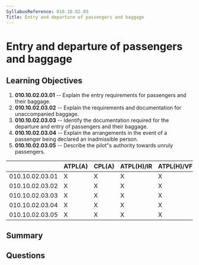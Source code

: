 ```yaml
---
SyllabusReference: 010.10.02.03
Title: Entry and departure of passengers and baggage
---
```


# Entry and departure of passengers and baggage

## Learning Objectives

1. **010.10.02.03.01** -- Explain the entry requirements for passengers and
   their baggage.
2. **010.10.02.03.02** -- Explain the requirements and documentation for
   unaccompanied baggage.
3. **010.10.02.03.03** -- Identify the documentation required for the departure
   and entry of passengers and their baggage.
4. **010.10.02.03.04** -- Explain the arrangements in the event of a passenger
   being declared an inadmissible person.
5. **010.10.02.03.05** -- Describe the pilot"s authority towards unruly
   passengers.

|                 | ATPL(A) | CPL(A) | ATPL(H)/IR | ATPL(H)/VFR | CPL(H) | IR  | CBIR(A) |
| --------------- | ------- | ------ | ---------- | ----------- | ------ | --- | ------- |
| 010.10.02.03.01 | X       | X      | X          | X           | X      |     |         |
| 010.10.02.03.02 | X       | X      | X          | X           | X      |     |         |
| 010.10.02.03.03 | X       | X      | X          | X           | X      |     |         |
| 010.10.02.03.04 | X       | X      | X          | X           | X      |     |         |
| 010.10.02.03.05 | X       | X      | X          | X           | X      |     |         |

## Summary

## Questions
